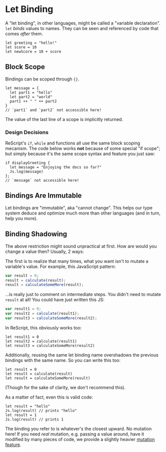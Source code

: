 # Let Binding

A "let binding", in other languages, might be called a "variable declaration". `let` _binds_ values to names. They can be seen and referenced by code that comes _after_ them.

```res
let greeting = "hello!"
let score = 10
let newScore = 10 + score
```

## Block Scope

Bindings can be scoped through `{}`.

```res
let message = {
  let part1 = "hello"
  let part2 = "world"
  part1 ++ " " ++ part2
}
// `part1` and `part2` not accessible here!
```

The value of the last line of a scope is implicitly returned.

### Design Decisions

ReScript's `if`, `while` and functions all use the same block scoping mecanism. The code below works **not** because of some special "if scope"; but simply because it's the same scope syntax and feature you just saw:

```res
if displayGreeting {
  let message = "Enjoying the docs so far?"
  Js.log(message)
};
// `message` not accessible here!
```

## Bindings Are Immutable

Let bindings are "immutable", aka "cannot change". This helps our type system deduce and optimize much more than other languages (and in turn, help you more).

## Binding Shadowing

The above restriction might sound unpractical at first. How are would you change a value then? Usually, 2 ways:

The first is to realize that many times, what you want isn't to mutate a variable's value. For example, this JavaScript pattern:

```js
var result = 0;
result = calculate(result);
result = calculateSomeMore(result);
```

...is really just to comment on intermediate steps. You didn't need to mutate `result` at all! You could have just written this JS:

```js
var result1 = 0;
var result2 = calculate(result1);
var result3 = calculateSomeMore(result2);
```

In ReScript, this obviously works too:

```res
let result1 = 0
let result2 = calculate(result1)
let result3 = calculateSomeMore(result2)
```

Additionally, reusing the same let binding name overshadows the previous bindings with the same name. So you can write this too:

```res
let result = 0
let result = calculate(result)
let result = calculateSomeMore(result)
```

(Though for the sake of clarity, we don't recommend this).

As a matter of fact, even this is valid code:

```res
let result = "hello"
Js.log(result) // prints "hello"
let result = 1
Js.log(result) // prints 1
```

The binding you refer to is whatever's the closest upward. No mutation here!
If you need _real_ mutation, e.g. passing a value around, have it modified by many pieces of code, we provide a slightly heavier [mutation feature](mutation.md).
